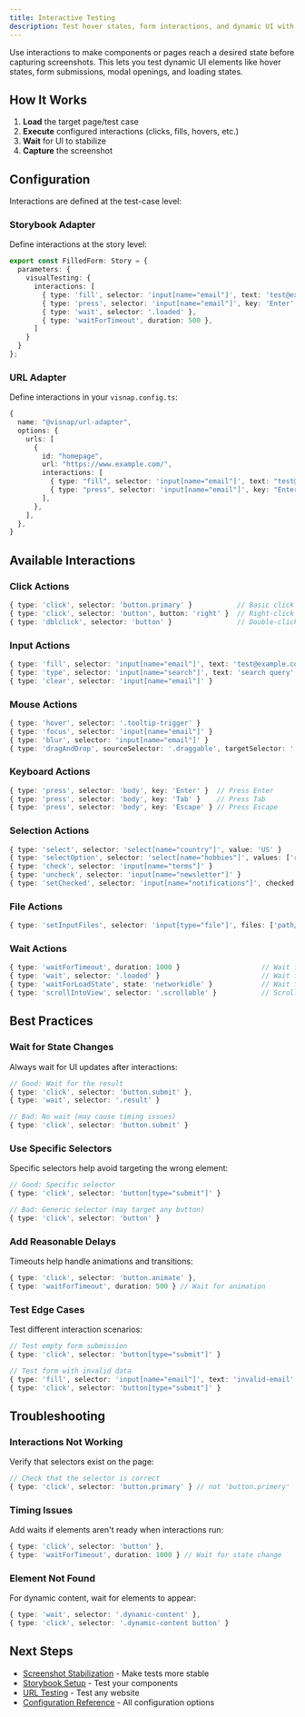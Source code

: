 ```yaml
---
title: Interactive Testing
description: Test hover states, form interactions, and dynamic UI with user interactions
---
```


Use interactions to make components or pages reach a desired state before capturing screenshots. This lets you test dynamic UI elements like hover states, form submissions, modal openings, and loading states.

## How It Works

1. **Load** the target page/test case
2. **Execute** configured interactions (clicks, fills, hovers, etc.)
3. **Wait** for UI to stabilize
4. **Capture** the screenshot

## Configuration

Interactions are defined at the test-case level:

### Storybook Adapter

Define interactions at the story level:

```typescript
export const FilledForm: Story = {
  parameters: {
    visualTesting: {
      interactions: [
        { type: 'fill', selector: 'input[name="email"]', text: 'test@example.com' },
        { type: 'press', selector: 'input[name="email"]', key: 'Enter' },
        { type: 'wait', selector: '.loaded' },
        { type: 'waitForTimeout', duration: 500 },
      ]
    }
  }
};
```

### URL Adapter

Define interactions in your `visnap.config.ts`:

```typescript
{
  name: "@visnap/url-adapter",
  options: {
    urls: [
      {
        id: "homepage",
        url: "https://www.example.com/",
        interactions: [
          { type: "fill", selector: 'input[name="email"]', text: "test@example.com" },
          { type: "press", selector: 'input[name="email"]', key: "Enter" },
        ],
      },
    ],
  },
}
```

## Available Interactions

### Click Actions

```typescript
{ type: 'click', selector: 'button.primary' }           // Basic click
{ type: 'click', selector: 'button', button: 'right' }  // Right-click
{ type: 'dblclick', selector: 'button' }                // Double-click
```

### Input Actions

```typescript
{ type: 'fill', selector: 'input[name="email"]', text: 'test@example.com' }  // Fill input
{ type: 'type', selector: 'input[name="search"]', text: 'search query' }     // Type slowly
{ type: 'clear', selector: 'input[name="email"]' }                           // Clear input
```

### Mouse Actions

```typescript
{ type: 'hover', selector: '.tooltip-trigger' }                              // Hover
{ type: 'focus', selector: 'input[name="email"]' }                           // Focus
{ type: 'blur', selector: 'input[name="email"]' }                            // Blur
{ type: 'dragAndDrop', sourceSelector: '.draggable', targetSelector: '.drop-zone' } // Drag & drop
```

### Keyboard Actions

```typescript
{ type: 'press', selector: 'body', key: 'Enter' }  // Press Enter
{ type: 'press', selector: 'body', key: 'Tab' }    // Press Tab
{ type: 'press', selector: 'body', key: 'Escape' } // Press Escape
```

### Selection Actions

```typescript
{ type: 'select', selector: 'select[name="country"]', value: 'US' }                    // Select option
{ type: 'selectOption', selector: 'select[name="hobbies"]', values: ['reading', 'gaming'] } // Multiple select
{ type: 'check', selector: 'input[name="terms"]' }                                      // Check checkbox
{ type: 'uncheck', selector: 'input[name="newsletter"]' }                               // Uncheck checkbox
{ type: 'setChecked', selector: 'input[name="notifications"]', checked: true }         // Set checkbox state
```

### File Actions

```typescript
{ type: 'setInputFiles', selector: 'input[type="file"]', files: ['path/to/file.jpg'] } // Upload files
```

### Wait Actions

```typescript
{ type: 'waitForTimeout', duration: 1000 }                    // Wait for duration
{ type: 'wait', selector: '.loaded' }                         // Wait for element
{ type: 'waitForLoadState', state: 'networkidle' }            // Wait for load state
{ type: 'scrollIntoView', selector: '.scrollable' }           // Scroll to element
```

## Best Practices

### Wait for State Changes

Always wait for UI updates after interactions:

```typescript
// Good: Wait for the result
{ type: 'click', selector: 'button.submit' },
{ type: 'wait', selector: '.result' }

// Bad: No wait (may cause timing issues)
{ type: 'click', selector: 'button.submit' }
```

### Use Specific Selectors

Specific selectors help avoid targeting the wrong element:

```typescript
// Good: Specific selector
{ type: 'click', selector: 'button[type="submit"]' }

// Bad: Generic selector (may target any button)
{ type: 'click', selector: 'button' }
```

### Add Reasonable Delays

Timeouts help handle animations and transitions:

```typescript
{ type: 'click', selector: 'button.animate' },
{ type: 'waitForTimeout', duration: 500 } // Wait for animation
```

### Test Edge Cases

Test different interaction scenarios:

```typescript
// Test empty form submission
{ type: 'click', selector: 'button[type="submit"]' }

// Test form with invalid data
{ type: 'fill', selector: 'input[name="email"]', text: 'invalid-email' },
{ type: 'click', selector: 'button[type="submit"]' }
```

## Troubleshooting

### Interactions Not Working

Verify that selectors exist on the page:

```typescript
// Check that the selector is correct
{ type: 'click', selector: 'button.primary' } // not 'button.primery'
```

### Timing Issues

Add waits if elements aren't ready when interactions run:

```typescript
{ type: 'click', selector: 'button' },
{ type: 'waitForTimeout', duration: 1000 } // Wait for state change
```

### Element Not Found

For dynamic content, wait for elements to appear:

```typescript
{ type: 'wait', selector: '.dynamic-content' },
{ type: 'click', selector: '.dynamic-content button' }
```

## Next Steps

- [Screenshot Stabilization](/docs/guides/screenshot-stabilization) - Make tests more stable
- [Storybook Setup](/docs/guides/storybook-setup) - Test your components
- [URL Testing](/docs/guides/url-testing) - Test any website
- [Configuration Reference](/docs/reference/configuration) - All configuration options
